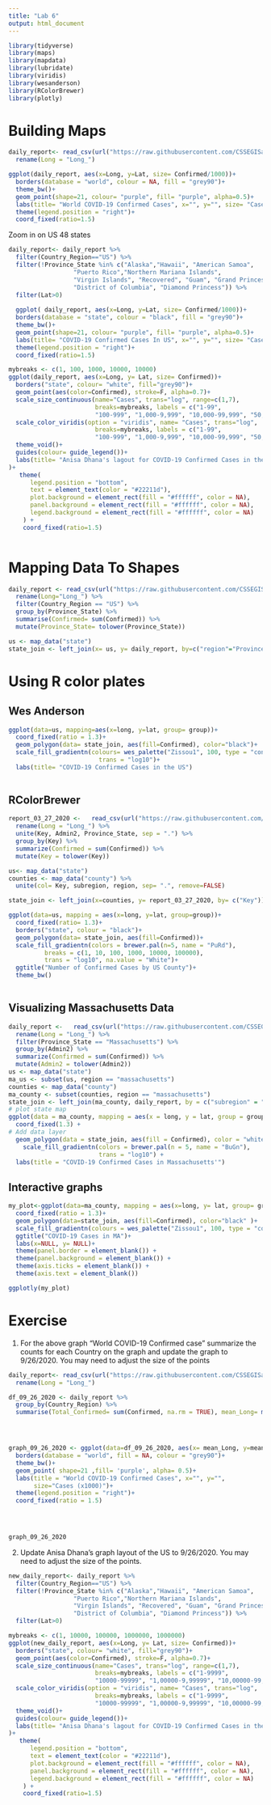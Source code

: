 ```yaml
---
title: "Lab 6"
output: html_document
---
```

```r
library(tidyverse)
library(maps)
library(mapdata)
library(lubridate)
library(viridis)
library(wesanderson)
library(RColorBrewer)
library(plotly)
```


# Building Maps

```r
daily_report<- read_csv(url("https://raw.githubusercontent.com/CSSEGISandData/COVID-19/master/csse_covid_19_data/csse_covid_19_daily_reports/04-02-2020.csv")) %>% 
  rename(Long = "Long_")

ggplot(daily_report, aes(x=Long, y=Lat, size= Confirmed/1000))+
  borders(database = "world", colour = NA, fill = "grey90")+
  theme_bw()+
  geom_point(shape=21, colour= "purple", fill= "purple", alpha=0.5)+
  labs(title= "World COVID-19 Confirmed Cases", x="", y="", size= "Cases (X1000)")+
  theme(legend.position = "right")+
  coord_fixed(ratio=1.5)
```

Zoom in on US 48 states


```r
daily_report<- daily_report %>% 
  filter(Country_Region=="US") %>% 
  filter(!Province_State %in% c("Alaska","Hawaii", "American Samoa",
                  "Puerto Rico","Northern Mariana Islands", 
                  "Virgin Islands", "Recovered", "Guam", "Grand Princess",
                  "District of Columbia", "Diamond Princess")) %>% 
  filter(Lat>0) 
  
  ggplot( daily_report, aes(x=Long, y=Lat, size= Confirmed/1000))+
  borders(database = "state", colour = "black", fill = "grey90")+
  theme_bw()+
  geom_point(shape=21, colour= "purple", fill= "purple", alpha=0.5)+
  labs(title= "COVID-19 Confirmed Cases In US", x="", y="", size= "Cases (X1000)")+
  theme(legend.position = "right")+
  coord_fixed(ratio=1.5)
```






```r
mybreaks <- c(1, 100, 1000, 10000, 10000)
ggplot(daily_report, aes(x=Long, y= Lat, size= Confirmed))+
  borders("state", colour= "white", fill="grey90")+
  geom_point(aes(color=Confirmed), stroke=F, alpha=0.7)+
  scale_size_continuous(name="Cases", trans="log", range=c(1,7), 
                        breaks=mybreaks, labels = c("1-99",
                        "100-999", "1,000-9,999", "10,000-99,999", "50,000+"))+
  scale_color_viridis(option = "viridis", name= "Cases", trans="log", 
                        breaks=mybreaks, labels = c("1-99",
                        "100-999", "1,000-9,999", "10,000-99,999", "50,000+"))+
  theme_void()+
  guides(colour= guide_legend())+
  labs(title= "Anisa Dhana's lagout for COVID-19 Confirmed Cases in the US"
)+
   theme(
      legend.position = "bottom",
      text = element_text(color = "#22211d"),
      plot.background = element_rect(fill = "#ffffff", color = NA), 
      panel.background = element_rect(fill = "#ffffff", color = NA), 
      legend.background = element_rect(fill = "#ffffff", color = NA)
    ) +
    coord_fixed(ratio=1.5)
  
```
# Mapping Data To Shapes

```r
daily_report <- read_csv(url("https://raw.githubusercontent.com/CSSEGISandData/COVID-19/master/csse_covid_19_data/csse_covid_19_daily_reports/04-02-2020.csv")) %>% 
  rename(Long="Long_") %>% 
  filter(Country_Region == "US") %>% 
  group_by(Province_State) %>% 
  summarise(Confirmed= sum(Confirmed)) %>% 
  mutate(Province_State= tolower(Province_State))

us <- map_data("state")
state_join <- left_join(x= us, y= daily_report, by=c("region"="Province_State"))
```


# Using R color plates

## Wes Anderson
```r
ggplot(data=us, mapping=aes(x=long, y=lat, group= group))+
  coord_fixed(ratio = 1.3)+
  geom_polygon(data= state_join, aes(fill=Confirmed), color="black")+
  scale_fill_gradientn(colours= wes_palette("Zissou1", 100, type = "continuous"),
                         trans = "log10")+
  labs(title= "COVID-19 Confirmed Cases in the US")
  
```

## RColorBrewer

```r
report_03_27_2020 <-   read_csv(url("https://raw.githubusercontent.com/CSSEGISandData/COVID-19/master/csse_covid_19_data/csse_covid_19_daily_reports/04-02-2020.csv")) %>% 
  rename(Long = "Long_") %>% 
  unite(Key, Admin2, Province_State, sep = ".") %>% 
  group_by(Key) %>% 
  summarize(Confirmed = sum(Confirmed)) %>% 
  mutate(Key = tolower(Key))

us<- map_data("state")
counties <- map_data("county") %>% 
  unite(col= Key, subregion, region, sep= ".", remove=FALSE)

state_join <- left_join(x=counties, y= report_03_27_2020, by= c("Key"))

ggplot(data=us, mapping = aes(x=long, y=lat, group=group))+
  coord_fixed(ratio= 1.3)+
  borders("state", colour = "black")+
  geom_polygon(data= state_join, aes(fill=Confirmed))+
  scale_fill_gradientn(colors = brewer.pal(n=5, name = "PuRd"),
          breaks = c(1, 10, 100, 1000, 10000, 100000),
          trans = "log10", na.value = "White")+
  ggtitle("Number of Confirmed Cases by US County")+
  theme_bw()
  

```
## Visualizing Massachusetts Data

```r
daily_report <-   read_csv(url("https://raw.githubusercontent.com/CSSEGISandData/COVID-19/master/csse_covid_19_data/csse_covid_19_daily_reports/04-02-2020.csv")) %>% 
  rename(Long = "Long_") %>% 
  filter(Province_State == "Massachusetts") %>% 
  group_by(Admin2) %>% 
  summarize(Confirmed = sum(Confirmed)) %>% 
  mutate(Admin2 = tolower(Admin2))
us <- map_data("state")
ma_us <- subset(us, region == "massachusetts")
counties <- map_data("county")
ma_county <- subset(counties, region == "massachusetts")
state_join <- left_join(ma_county, daily_report, by = c("subregion" = "Admin2")) 
# plot state map
ggplot(data = ma_county, mapping = aes(x = long, y = lat, group = group)) + 
  coord_fixed(1.3) + 
# Add data layer
  geom_polygon(data = state_join, aes(fill = Confirmed), color = "white") +
    scale_fill_gradientn(colors = brewer.pal(n = 5, name = "BuGn"),
                         trans = "log10") +
  labs(title = "COVID-19 Confirmed Cases in Massachusetts'")
```

## Interactive graphs


```r
my_plot<-ggplot(data=ma_county, mapping = aes(x=long, y= lat, group= group))+
  coord_fixed(ratio = 1.3)+
  geom_polygon(data=state_join, aes(fill=Confirmed), color="black" )+
  scale_fill_gradientn(colours = wes_palette("Zissou1", 100, type = "continuous"))+
  ggtitle("COVID-19 Cases in MA")+
  labs(x=NULL, y= NULL)+
  theme(panel.border = element_blank()) +
  theme(panel.background = element_blank()) +
  theme(axis.ticks = element_blank()) +
  theme(axis.text = element_blank())

ggplotly(my_plot)  
```

# **Exercise**


1. For the above graph “World COVID-19 Confirmed case” summarize the counts for each Country on the graph and update the graph to 9/26/2020. You may need to adjust the size of the points


```r
daily_report<- read_csv(url("https://raw.githubusercontent.com/CSSEGISandData/COVID-19/master/csse_covid_19_data/csse_covid_19_daily_reports/09-26-2020.csv")) %>% 
  rename(Long = "Long_")

df_09_26_2020 <- daily_report %>% 
  group_by(Country_Region) %>% 
  summarise(Total_Confirmed= sum(Confirmed, na.rm = TRUE), mean_Long= mean(Long, na.rm = TRUE), mean_Lat=mean(Lat, na.rm = TRUE))




graph_09_26_2020 <- ggplot(data=df_09_26_2020, aes(x= mean_Long, y=mean_Lat, size=Total_Confirmed/(10^5))) +
  borders(database = "world", fill = NA, colour = "grey90")+
  theme_bw()+
  geom_point( shape=21 ,fill= 'purple', alpha= 0.5)+
  labs(title = "World COVID-19 Confirmed Cases", x="", y="",
       size="Cases (x1000)")+
  theme(legend.position = "right")+
  coord_fixed(ratio = 1.5)
  



graph_09_26_2020
```

2. Update Anisa Dhana’s graph layout of the US to 9/26/2020. You may need to adjust the size of the points.

```r
new_daily_report<- daily_report %>% 
  filter(Country_Region=="US") %>% 
  filter(!Province_State %in% c("Alaska","Hawaii", "American Samoa",
                  "Puerto Rico","Northern Mariana Islands", 
                  "Virgin Islands", "Recovered", "Guam", "Grand Princess",
                  "District of Columbia", "Diamond Princess")) %>% 
  filter(Lat>0) 

mybreaks <- c(1, 10000, 100000, 1000000, 1000000)
ggplot(new_daily_report, aes(x=Long, y= Lat, size= Confirmed))+
  borders("state", colour= "white", fill="grey90")+
  geom_point(aes(color=Confirmed), stroke=F, alpha=0.7)+
  scale_size_continuous(name="Cases", trans="log", range=c(1,7), 
                        breaks=mybreaks, labels = c("1-9999",
                        "10000-99999", "1,00000-9,99999", "10,00000-99,99999", "50,00000+"))+
  scale_color_viridis(option = "viridis", name= "Cases", trans="log", 
                        breaks=mybreaks, labels = c("1-9999",
                        "10000-99999", "1,00000-9,99999", "10,00000-99,99999", "50,00000+"))+
  theme_void()+
  guides(colour= guide_legend())+
  labs(title= "Anisa Dhana's lagout for COVID-19 Confirmed Cases in the US"
)+
   theme(
      legend.position = "bottom",
      text = element_text(color = "#22211d"),
      plot.background = element_rect(fill = "#ffffff", color = NA), 
      panel.background = element_rect(fill = "#ffffff", color = NA), 
      legend.background = element_rect(fill = "#ffffff", color = NA)
    ) +
    coord_fixed(ratio=1.5)
```

